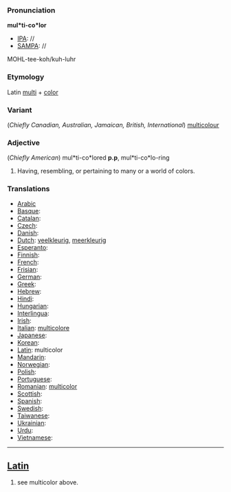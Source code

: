 ===Pronunciation===

'''mul*ti-co*lor'''
*[[IPA]]: //
*[[SAMPA]]: //
MOHL-tee-koh/kuh-luhr
===Etymology===

Latin [[multi]] + [[color]]
===Variant===

(''Chiefly Canadian, Australian, Jamaican, British, International'')
[[multicolour]]
===Adjective===

(''Chiefly American'')
mul*ti-co*lored '''p.p''', mul*ti-co*lo-ring
#Having, resembling, or pertaining to many or a world of colors.
===Translations===

*[[Arabic]]
*[[Basque]]:
*[[Catalan]]:
*[[Czech]]:
*[[Danish]]:
*[[Dutch]]: [[veelkleurig]], [[meerkleurig]]
*[[Esperanto]]:
*[[Finnish]]:
*[[French]]:
*[[Frisian]]:
*[[German]]:
*[[Greek]]: 
*[[Hebrew]]:
*[[Hindi]]:
*[[Hungarian]]:
*[[Interlingua]]:
*[[Irish]]:
*[[Italian]]: [[multicolore]]
*[[Japanese]]:
*[[Korean]]:
*[[Latin]]: multicolor
*[[Mandarin]]:
*[[Norwegian]]:
*[[Polish]]:
*[[Portuguese]]:
*[[Romanian]]: [[multicolor]]
*[[Scottish]]:
*[[Spanish]]:
*[[Swedish]]:
*[[Taiwanese]]:
*[[Ukrainian]]:
*[[Urdu]]:
*[[Vietnamese]]:
----
==[[Latin]]==

# see multicolor above.
